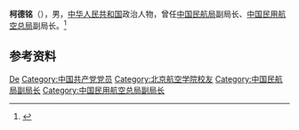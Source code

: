 '''柯德铭'''（{{bd|1935年|}}），男，[[中华人民共和国|中华人民共和国]]政治人物，曾任[[中国民航局|中国民航局]]副局长、[[中国民用航空总局|中国民用航空总局]]副局长。<ref>{{Cite web|title=海航控股(600221)公司高管|url=https://vip.stock.finance.sina.com.cn/corp/view/vCI_CorpManagerInfo.php?stockid=600221&Pcode=30025427&Name=%BF%C2%B5%C2%C3%FA|accessdate=2020-12-16|work=新浪财经}}</ref>

== 参考资料 ==
{{reflist}}

{{中国人物小作品}}

{{Authority control}}
{{DEFAULTSORT:Ke}}
[[Category:柯姓|De]]
[[Category:中国共产党党员|Category:中国共产党党员]]
[[Category:北京航空学院校友|Category:北京航空学院校友]]
[[Category:中国民航局副局长|Category:中国民航局副局长]]
[[Category:中国民用航空总局副局长|Category:中国民用航空总局副局长]]